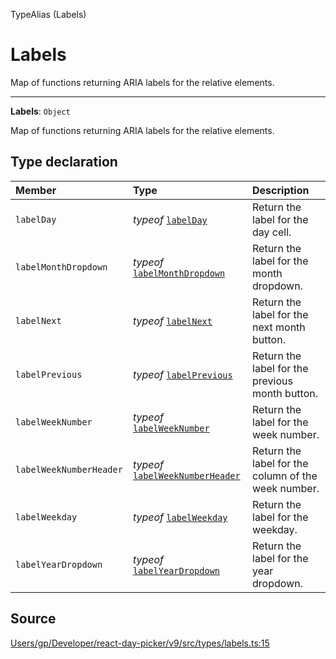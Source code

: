 <SectionTitle>TypeAlias (Labels)</SectionTitle>

# Labels

<Description>
Map of functions returning ARIA labels for the relative elements.
</Description>

---

<a id="undefined" name="undefined"></a>

<SignatureMemberIdentifier>**Labels**: `Object`</SignatureMemberIdentifier>

Map of functions returning ARIA labels for the relative elements.

## Type declaration

| Member | Type | Description |
| :------ | :------ | :------ |
| `labelDay` | *typeof* [`labelDay`](/api/functions/labelDay.md) | Return the label for the day cell. |
| `labelMonthDropdown` | *typeof* [`labelMonthDropdown`](/api/functions/labelMonthDropdown.md) | Return the label for the month dropdown. |
| `labelNext` | *typeof* [`labelNext`](/api/functions/labelNext.md) | Return the label for the next month button. |
| `labelPrevious` | *typeof* [`labelPrevious`](/api/functions/labelPrevious.md) | Return the label for the previous month button. |
| `labelWeekNumber` | *typeof* [`labelWeekNumber`](/api/functions/labelWeekNumber.md) | Return the label for the week number. |
| `labelWeekNumberHeader` | *typeof* [`labelWeekNumberHeader`](/api/functions/labelWeekNumberHeader.md) | Return the label for the column of the week number. |
| `labelWeekday` | *typeof* [`labelWeekday`](/api/functions/labelWeekday.md) | Return the label for the weekday. |
| `labelYearDropdown` | *typeof* [`labelYearDropdown`](/api/functions/labelYearDropdown.md) | Return the label for the year dropdown. |

## Source

[Users/gp/Developer/react-day-picker/v9/src/types/labels.ts:15](https://github.com/gpbl/react-day-picker/blob/a7b1c7f4e/src/types/labels.ts#L15)

